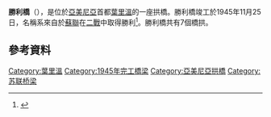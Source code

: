 '''勝利橋'''（{{lang-hy|Հաղթանակի կամուրջ|Haght'anaki kamurj}}），是位於[[亞美尼亞|亞美尼亞]]首都[[葉里溫|葉里溫]]的一座拱橋。勝利橋竣工於1945年11月25日，名稱系來自於[[蘇聯|蘇聯]]在[[二戰|二戰]]中取得勝利<ref>{{Cite web |url=http://www.armeniapedia.org/index.php?title=Haghtanak_Bridge |title=Haghtanak Bridge at ArmeniaPedia.org |accessdate=2015-12-17 |archive-date=2018-09-30 |archive-url=https://web.archive.org/web/20180930035215/http://www.armeniapedia.org/index.php?title=Haghtanak_Bridge |dead-url=no }}</ref>。勝利橋共有7個橋拱。 
== 參考資料 ==
{{Reflist}}

[[Category:葉里溫|Category:葉里溫]]
[[Category:1945年完工橋梁|Category:1945年完工橋梁]]
[[Category:亞美尼亞拱橋|Category:亞美尼亞拱橋]]
[[Category:苏联桥梁|Category:苏联桥梁]]